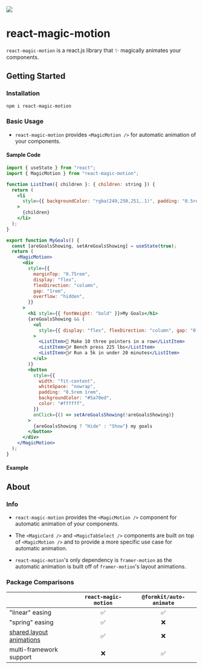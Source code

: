 
<div style={{display: "flex", marginTop: "1.5rem", gap: "0.85rem"}}>
<img
    style={{ height: 36, width: 36 }}
    src="https://react-magic-motion.nyc3.cdn.digitaloceanspaces.com/react-magic-motion-logo.png"
  />

<h1 className=" nx-text-4xl nx-font-bold nx-tracking-tight nx-text-slate-900 dark:nx-text-slate-100">
  react-magic-motion
</h1>
</div>

`react-magic-motion` is a react.js library that ✨ magically animates your components.

## Getting Started

### Installation

```sh npm2yarn
npm i react-magic-motion
```

### Basic Usage

- `react-magic-motion` provides `<MagicMotion />` for automatic animation of your components.

#### Sample Code

```jsx copy filename="my-goals.js" showLineNumbers /MagicMotion/
import { useState } from "react";
import { MagicMotion } from "react-magic-motion";

function ListItem({ children }: { children: string }) {
  return (
    <li
      style={{ backgroundColor: "rgba(249,250,251,.1)", padding: "0.5rem" }}
    >
      {children}
    </li>
  );
}

export function MyGoals() {
  const [areGoalsShowing, setAreGoalsShowing] = useState(true);
  return (
    <MagicMotion>
      <div
        style={{
          marginTop: "0.75rem",
          display: "flex",
          flexDirection: "column",
          gap: "1rem",
          overflow: "hidden",
        }}
      >
        <h1 style={{ fontWeight: "bold" }}>My Goals</h1>
        {areGoalsShowing && (
          <ul
            style={{ display: "flex", flexDirection: "column", gap: "0.75rem" }}
          >
            <ListItem>🏀 Make 10 three pointers in a row</ListItem>
            <ListItem>🏋️‍♂️ Bench press 225 lbs</ListItem>
            <ListItem>🏃‍♂️ Run a 5k in under 20 minutes</ListItem>
          </ul>
        )}
        <button
          style={{
            width: "fit-content",
            whiteSpace: "nowrap",
            padding: "0.5rem 1rem",
            backgroundColor: "#5a70ed",
            color: "#ffffff",
          }}
          onClick={() => setAreGoalsShowing(!areGoalsShowing)}
        >
          {areGoalsShowing ? "Hide" : "Show"} my goals
        </button>
      </div>
    </MagicMotion>
  );
}

```

#### Example

<MyGoals />

## About

### Info

- `react-magic-motion` provides the `<MagicMotion />` component for automatic animation of your components.

* The `<MagicCard />` and `<MagicTabSelect />` components are built on top of `<MagicMotion />` and to provide a more specific use case for automatic animation.

- `react-magic-motion`'s only dependency is `framer-motion` as the automatic animation is built off of `framer-motion`'s layout animations.

### Package Comparisons

|                                                                 | `react-magic-motion` | `@formkit/auto-animate` |
| :-------------------------------------------------------------- | :------------------: | :---------------------: |
| "linear" easing                                                 |          ✅          |           ✅            |
| "spring" easing                                                 |          ✅          |           ❌            |
| [shared layout animations](http://localhost:3001/examples/tabs) |          ✅          |           ❌            |
| multi-framework support                                         |          ❌          |           ✅            |
